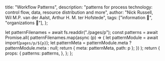 
  title: "Workflow Patterns",
  description:
    "patterns for process technology: control flow, data, resource distribution and more",
  author: "Nick Russell, Wil M.P. van der Aalst, Arthur H. M. ter Hofstede",
  tags: ["information 🔡", "organizations 📂"],
};

<PLHead title={meta.title} description={meta.description} />

<PLNav patterns={props.patterns} currentTitle={meta.title} />

<PLMeta
  title={meta.title}
  description={meta.description}
  author={meta.author}
  tags={meta.tags}
/>

<PLLinks>
  <PLLink
    title="Workflow Patterns (homepage)"
    url="http://www.workflowpatterns.com/"
  />
  <PLLink
    title="Workflow Patterns: The Definitive Guide"
    url="https://mitpress.mit.edu/9780262029827/workflow-patterns/"
  />
</PLLinks>

  let patternFilenames = await fs.readdir("./pages/p");
  const patterns = await Promise.all(
    patternFilenames.map(async (p) => {
      let patternModule = await import(`pages/p/${p}`);
      let patternMeta = patternModule.meta ? patternModule.meta : null;
      return { meta: patternMeta, path: p };
    })
  );
  return {
    props: {
      patterns: patterns,
    },
  };
};
